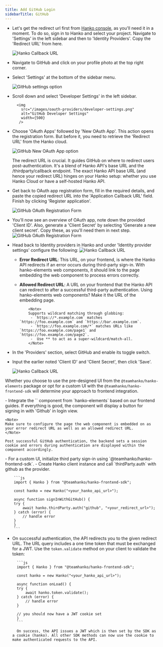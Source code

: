 ```yaml
---
title: Add GitHub Login
sidebarTitle: GitHub
---
```


<Steps>
<Step title="Obtain GitHub OAuth Credentials">

- Let's get the redirect url first from [Hanko console](https://cloud.hanko.io/), as you'll need it in a moment. To do so, sign in to Hanko and select your project. Navigate to 'Settings' in the left sidebar and then to 'Identity Providers'. Copy the 'Redirect URL' from here.
  
    <img
      src="/images/oauth-providers/hanko-callback-url.png"
      alt="Hanko Callback URL"
      width={500}
    />

- Navigate to GitHub and click on your profile photo at the top right corner.
- Select 'Settings' at the bottom of the sidebar menu.
 
    <img
      src="/images/oauth-providers/github-settings.png"
      alt="GitHub settings option"
      width={500}
    />


- Scroll down and select 'Developer Settings' in the left sidebar.

        <img
          src="/images/oauth-providers/developer-settings.png"
          alt="GitHub Developer Settings"
          width={500}
         />

- Choose 'OAuth Apps' followed by 'New OAuth App'. This action opens the registration form. But before it, you need to retrieve the 'Redirect URL' from the Hanko cloud.

    <img
      src="/images/oauth-providers/github-new-auth.png"
      alt="GitHub New OAuth App option"
      width={700}
    />

    <Note>
      The redirect URL is crucial. It guides GitHub on where to redirect users
      post-authentication. It's a blend of Hanko API's base URL and the
      /thirdparty/callback endpoint. The exact Hanko API base URL (and hence
      your redirect URL) hinges on your Hanko setup: whether you use Hanko Cloud
      or have a self-hosted Hanko API.
    </Note>

- Get back to OAuth app registration form, fill in the required details, and paste the copied redirect URL into the 'Application Callback URL' field. Finish by clicking 'Register application'.

    <img
      src="/images/oauth-providers/github-oauth-form.png"
      alt="GitHub OAuth Registration Form"
      width={500}
    />

- You'll now see an overview of OAuth app, note down the provided 'Client ID'. Also, generate a 'Client Secret' by selecting 'Generate a new client secret'. Copy these, as you'll need them in next step.
    <img
      src="/images/oauth-providers/github-client-id.png"
      alt="GitHub OAuth Registration Form"
      width={500}
    />
</Step>
<Step title="Configure GitHub Credentials with Hanko">

- Head back to Identity providers in Hanko and under 'Identity provider settings' configure the following:
    <img
      src="/images/oauth-providers/hanko-callback-url.png"
      alt="Hanko Callback URL"
      width={500}
    />

    - **Error Redirect URL**: This URL, on your frontend, is where the Hanko API redirects if an error occurs during third-party sign-in. With hanko-elements web components, it should link to the page embedding the web component to process errors correctly.
    - **Allowed Redirect URL**: A URL on your frontend that the Hanko API can redirect to after a successful third-party authentication. Using hanko-elements web components? Make it the URL of the embedding page.

              <Note>
              Supports wildcard matching through globbing:
               - `https://*.example.com` matches `https://foo.example.com` and `https://bar.example.com`.
               - `https://foo.example.com/*` matches URLs like `https://foo.example.com/page1` and `https://foo.example.com/page2`.
               -  Use ** to act as a super-wildcard/match-all.
              </Note>

- In the 'Providers' section, select GitHub and enable its toggle switch.
- Input the earlier noted 'Client ID' and 'Client Secret', then click 'Save'.

    <img
      src="/images/oauth-providers/hanko-github-pro.png"
      alt="Hanko Callback URL"
      width={500}
    />
</Step>

<Step title="Implement GitHub Login in Your Frontend Application">

Whether you choose to use the pre-designed UI from the `@teamhanko/hanko-elements` package or opt for a custom UI with the `@teamhanko/hanko-frontend-sdk` will determine your approach to frontend integration.

<Tabs>

<Tab title='Hanko Elements'>
- Integrate the `<hanko-auth>` component from `hanko-elements` based on our frontend guides. If everything is good, the component will display a button for signing in with 'Github' in login view.

    <Note>
    Make sure to configure the page the web component is embedded on as your error redirect URL as well as an allowed redirect URL.
    </Note>

    Post successful GitHub authentication, the backend sets a session cookie and errors during authentication are displayed within the component accordingly.

</Tab>

<Tab title="Hanko Frontend SDK">
- For a custom UI, initialize third party sign-in using `@teamhanko/hanko-frontend-sdk`.
- Create Hanko client instance and call `thirdParty.auth` with github as the provider.

        ```js
        import { Hanko } from "@teamhanko/hanko-frontend-sdk";

        const hanko = new Hanko("<your_hanko_api_url>");

        async function signInWithGitHub() {
        try {
            await hanko.thirdParty.auth("github", "<your_redirect_url>");
        } catch (error) {
            // handle error
        }
        }
        ```

- On successful authentication, the API redirects you to the given redirect URL. The URL query includes a one time token that must be exchanged for a JWT. Use the `token.validate` method on your client to validate the token:

        ```js
        import { Hanko } from "@teamhanko/hanko-frontend-sdk";

        const hanko = new Hanko("<your_hanko_api_url>");

        async function onLoad() {
        try {
            await hanko.token.validate();
        } catch (error) {
            // handle error
        }

        // you should now have a JWT cookie set
        }
        ```

        On success, the API issues a JWT which is then set by the SDK as a cookie (hanko). All other SDK methods can now use the cookie to make authenticated requests to the API.

</Tab>
</Tabs>
</Step>
</Steps>
